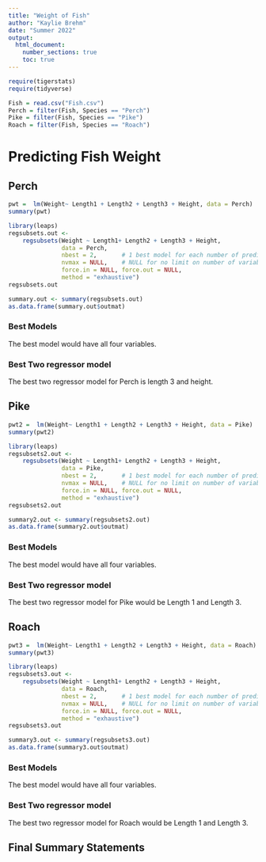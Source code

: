 ```yaml
---
title: "Weight of Fish"
author: "Kaylie Brehm"
date: "Summer 2022"
output: 
  html_document:
    number_sections: true
    toc: true
---
```



```r
require(tigerstats)
require(tidyverse)

Fish = read.csv("Fish.csv")
Perch = filter(Fish, Species == "Perch")
Pike = filter(Fish, Species == "Pike")
Roach = filter(Fish, Species == "Roach")
```

# Predicting Fish Weight



## Perch

```r

pwt =  lm(Weight~ Length1 + Length2 + Length3 + Height, data = Perch)
summary(pwt)
```

```r
library(leaps)
regsubsets.out <-
    regsubsets(Weight ~ Length1+ Length2 + Length3 + Height,
               data = Perch,
               nbest = 2,       # 1 best model for each number of predictors
               nvmax = NULL,    # NULL for no limit on number of variables
               force.in = NULL, force.out = NULL,
               method = "exhaustive")
regsubsets.out
```

```r
summary.out <- summary(regsubsets.out)
as.data.frame(summary.out$outmat)
```

### Best Models

The best model would have all four variables. 

### Best Two regressor model

The best two regressor model for Perch is length 3 and height.

## Pike

```r

pwt2 =  lm(Weight~ Length1 + Length2 + Length3 + Height, data = Pike)
summary(pwt2)
```

```r
library(leaps)
regsubsets2.out <-
    regsubsets(Weight ~ Length1+ Length2 + Length3 + Height,
               data = Pike,
               nbest = 2,       # 1 best model for each number of predictors
               nvmax = NULL,    # NULL for no limit on number of variables
               force.in = NULL, force.out = NULL,
               method = "exhaustive")
regsubsets2.out
```

```r
summary2.out <- summary(regsubsets2.out)
as.data.frame(summary2.out$outmat)
```


### Best Models

The best model would have all four variables.

### Best Two regressor model

The best two regressor model for Pike would be Length 1 and Length 3.

## Roach

```r

pwt3 =  lm(Weight~ Length1 + Length2 + Length3 + Height, data = Roach)
summary(pwt3)
```

```r
library(leaps)
regsubsets3.out <-
    regsubsets(Weight ~ Length1+ Length2 + Length3 + Height,
               data = Roach,
               nbest = 2,       # 1 best model for each number of predictors
               nvmax = NULL,    # NULL for no limit on number of variables
               force.in = NULL, force.out = NULL,
               method = "exhaustive")
regsubsets3.out
```

```r
summary3.out <- summary(regsubsets3.out)
as.data.frame(summary3.out$outmat)
```

### Best Models

The best model would have all four variables.

### Best Two regressor model

The best two regressor model for Roach would be Length 1 and Length 3.

## Final Summary Statements

